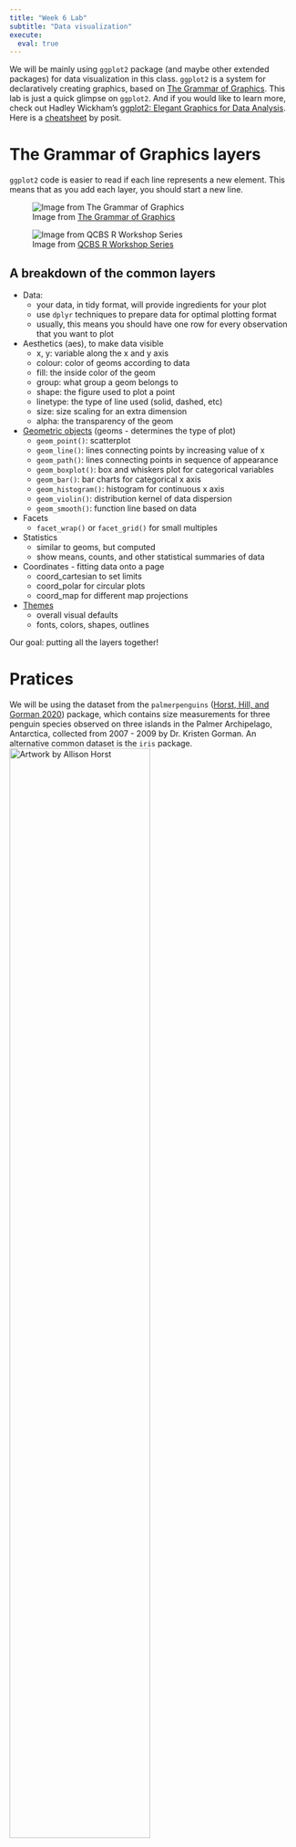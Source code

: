 ```yaml
---
title: "Week 6 Lab"
subtitle: "Data visualization"
execute: 
  eval: true
---
```

We will be mainly using `ggplot2` package (and maybe other extended packages) for data visualization in this class. `ggplot2` is a system for declaratively creating graphics, based on [The Grammar of Graphics](https://link.springer.com/book/10.1007/0-387-28695-0). This lab is just a quick glimpse on `ggplot2`. And if you would like to learn more, check out Hadley Wickham's [ggplot2: Elegant Graphics for Data Analysis](https://ggplot2-book.org/). Here is a [cheatsheet](https://github.com/rstudio/cheatsheets/blob/main/data-visualization.pdf) by posit. 

# The Grammar of Graphics layers
`ggplot2` code is easier to read if each line represents a new element. This means that as you add each layer, you should start a new line.

![Image from [The Grammar of Graphics](https://link.springer.com/book/10.1007/0-387-28695-0)](image/graphics.png)

![Image from [QCBS R Workshop Series](https://r.qcbs.ca/workshop03/book-en/grammar-of-graphics-gg-basics.html)](image/layer.png)

## A breakdown of the common layers

- Data:
    - your data, in tidy format, will provide ingredients for your plot
    - use `dplyr` techniques to prepare data for optimal plotting format
    - usually, this means you should have one row for every observation that you want to plot
- Aesthetics (aes), to make data visible
    - x, y: variable along the x and y axis
    - colour: color of geoms according to data
    - fill: the inside color of the geom
    - group: what group a geom belongs to
    - shape: the figure used to plot a point
    - linetype: the type of line used (solid, dashed, etc)
    - size: size scaling for an extra dimension
    - alpha: the transparency of the geom
- [Geometric objects](https://ggplot2.tidyverse.org/reference/) (geoms - determines the type of plot)
    - `geom_point()`: scatterplot
    - `geom_line()`: lines connecting points by increasing value of x
    - `geom_path()`: lines connecting points in sequence of appearance
    - `geom_boxplot()`: box and whiskers plot for categorical variables
    - `geom_bar()`: bar charts for categorical x axis
    - `geom_histogram()`: histogram for continuous x axis
    - `geom_violin()`: distribution kernel of data dispersion
    - `geom_smooth()`: function line based on data
- Facets
    - `facet_wrap()` or `facet_grid()` for small multiples
- Statistics
    - similar to geoms, but computed
    - show means, counts, and other statistical summaries of data
- Coordinates - fitting data onto a page
    - coord_cartesian to set limits
    - coord_polar for circular plots
    - coord_map for different map projections
- [Themes](https://ggplot2.tidyverse.org/reference/ggtheme.html)
    - overall visual defaults
    - fonts, colors, shapes, outlines

Our goal: putting all the layers together! 

# Pratices
We will be using the dataset from the `palmerpenguins` ([Horst, Hill, and Gorman 2020](https://doi.org/10.5281/zenodo.3960218)) package, which contains size measurements for three penguin species observed on three islands in the Palmer Archipelago, Antarctica, collected from 2007 - 2009 by Dr. Kristen Gorman. An alternative common dataset is the `iris` package. 
![Artwork by [Allison Horst](https://allisonhorst.com/)](image/penguins.png){width="70%"}

```r
# install.packages("palmerpenguins")
library(tidyverse)
library(palmerpenguins)
```

```r
str(penguins)
```
![Artwork by [Allison Horst](https://allisonhorst.com/)](image/bill.png){width="70%"}

### Before `ggplot2`
You can always use R's basic graphics for quick glimpse on the data

```r
plot(penguins$bill_length_mm)
plot(penguins$species)
hist(penguins$bill_depth_mm)
```

### Basic layers

#### Data layer: Without any other information, nothing will be visualised.
```r
ggplot(data = penguins)
```

#### Aesthetics layer: A group of parameters that specify what and how data is displayed.
Here, we are telling R to plot `bill_length_mm` on the x axis and `bill_depth_mm` on the y axis. We have not yet told R how we want to represent the data though, so our data will not yet be plotted.
```r
ggplot(data = penguins, aes(x = bill_length_mm, y = bill_depth_mm))
```

#### Geometric layer: it determines the visual representation of your data.
 Let's start with a scatter plot, with `bill_length_mm` on the x axis and `bill_depth_mm` on the y axis
```r
ggplot(data = penguins, 
       aes(x = bill_length_mm, 
           y = bill_depth_mm)) + # Use the plus sign to add each additional layer
  geom_point() # The geom layer determines what style of plot we are using.
```
You can further change the [color](https://colorbrewer2.org) or [shape](https://ggplot2.tidyverse.org/articles/ggplot2-specs.html) of the points.
```r
ggplot(data = penguins, 
       aes(x = bill_length_mm, 
           y = bill_depth_mm)) + 
  geom_point(shape = 2, color = "#2b8cbe") # or you can use "blue", or check the shape option on the aesthetic specifications

```
```r
ggplot(data = penguins, 
       aes(x = bill_length_mm, 
           y = bill_depth_mm,
           col = species)) + 
  geom_point()
```
```r
ggplot(data = penguins, 
       aes(x = bill_length_mm, 
           y = bill_depth_mm,
           shape = species)) + 
  geom_point()
```
You can also specify the `size` and the `transparency` in the `aes()`
```r
ggplot(data = penguins, 
       aes(x = bill_length_mm, 
           y = bill_depth_mm,
           size = body_mass_g,
           alpha = flipper_length_mm)) + 
  geom_point()
```



#### Lab layer: we can customize the legend section
```r
ggplot(data = penguins, 
       aes(x = bill_length_mm, 
           y = bill_depth_mm,
           col = species)) + 
  geom_point() +
  labs(title = "The relationship between bill length and depth of penguins",
       color = "Species", x = "Bill length (mm)", y = "Bill depth (mm)")
```

#### Facet layer: a way of dividing a plot into several windows according to some category in the data, to visually differentiate groupings.

- The `facet_wrap()` function arranges the facets in a single row or column, which means it won’t produce any empty plots.
- The `facet_grid()` function arranges the facets in a grid, with one variable defining the rows and another variable defining the columns. It will produce a grid of plots for each combination of variables that you specify, even if some plots are empty.

```r
ggplot(data = penguins, 
       aes(x = bill_length_mm, y = bill_depth_mm)) +
    geom_point() + 
    facet_wrap(~species)  # This splits the plot into three windows: one per species (or you can use `var()`)
```
```r
ggplot(data = penguins, 
       aes(x = bill_length_mm, y = bill_depth_mm)) +
    geom_point() + 
    facet_wrap(island~species) 
```

```r
ggplot(data = penguins, 
       aes(x = bill_length_mm, y = bill_depth_mm)) +
    geom_point() + 
    facet_grid(island~species) 
```

#### Coordinate layer: we can also adjust the scale of our axes in the plot itself, rather than transforming the data.
```r
ggplot(data = penguins, 
       aes(x = bill_length_mm, y = bill_depth_mm)) +
    geom_point() + 
    facet_wrap(~species) +
    coord_trans(x = "log10", y = "log10") # `coord_flip()` could be helpful for barplot.

```

#### Theme layer: we can also customize the plot’s theme, which includes its background, grid lines, and other visual characteristics of the plot. 
You can check out the different themes [here](https://ggplot2.tidyverse.org/reference/ggtheme.html). My personal preferences are `theme_bw` and `theme_classic()`.
```r
ggplot(data = penguins, 
       aes(x = bill_length_mm, y = bill_depth_mm)) +
    geom_point() + 
    facet_wrap(~species) +
    coord_trans(x = "log10", y = "log10") +
    theme_bw()
```

### Colors (on aesthetics layer)
When we think about plotting, we may want to change the colour of our data points in order to communicate different parts of the data. We may want to:

- Differentiate between groups
- Represent data values
- Highlight specific elements of the data

#### Discrete/Qualitative colors
```r
ggplot(data = penguins, 
       aes(x = bill_length_mm, 
           y = bill_depth_mm,
           col = species)) + 
  geom_point() +
  labs(title = "The relationship between bill length and depth of penguins",
       color = "Species", x = "Bill length (mm)", y = "Bill depth (mm)")
```

```r
ggplot(data = penguins, 
       aes(x = bill_length_mm, 
           y = bill_depth_mm,
           col = species)) + 
  geom_point() +
  scale_colour_manual(values = c("grey55", "orange", "skyblue")) + # Note that the colour order will correspond to the order of the species given in the legend
  labs(title = "The relationship between bill length and depth of penguins",
       color = "Species", x = "Bill length (mm)", y = "Bill depth (mm)")
```

#### Gradient/Sequential colors
Here we are using we are colouring our data points by body mass pf the penguins using a gradient.
```r
ggplot(data = penguins, 
       aes(x = bill_length_mm, 
           y = bill_depth_mm,
           col = log10(body_mass_g))) + 
  geom_point() +
  labs(title = "The relationship between bill length and depth of penguins",
       color = "Body mass", x = "Bill length (mm)", y = "Bill depth (mm)")
```

```r
ggplot(data = penguins, 
       aes(x = bill_length_mm, 
           y = bill_depth_mm,
           col = log10(body_mass_g))) + 
  geom_point() +
  scale_color_gradient(low = "red", high = "blue") +
  labs(title = "The relationship between bill length and depth of penguins",
       color = "Body mass", x = "Bill length (mm)", y = "Bill depth (mm)")
```

#### Different color palettes - [Color Brewer](https://r-graph-gallery.com/38-rcolorbrewers-palettes.html) and Virdis
```r
#install.packages("RColorBrewer")
library(RColorBrewer)
```

```r
ggplot(data = penguins, 
       aes(x = bill_length_mm, 
           y = bill_depth_mm,
           col = species)) + 
  geom_point() +
  scale_color_brewer(palette = "Dark2") +
  labs(title = "The relationship between bill length and depth of penguins",
       color = "Species", x = "Bill length (mm)", y = "Bill depth (mm)")
```

```r
ggplot(data = penguins, 
       aes(x = bill_length_mm, 
           y = bill_depth_mm,
           col = species)) + 
  geom_point() +
  scale_color_viridis_d() +
  labs(title = "The relationship between bill length and depth of penguins",
       color = "Species", x = "Bill length (mm)", y = "Bill depth (mm)")
```

```r
ggplot(data = penguins, 
       aes(x = bill_length_mm, 
           y = bill_depth_mm,
           col = log10(body_mass_g))) + 
  geom_point() +
  scale_color_viridis_c() +
  labs(title = "The relationship between bill length and depth of penguins",
       color = "Body mass", x = "Bill length (mm)", y = "Bill depth (mm)")
```

### Different `geom_*` plot
Scatter plot is only the starting point! We can way much more plots...
![](image/geom.png)

#### Scatterplot and linear-fit
```r
penguins %>% 
  ggplot(aes(x = bill_length_mm, 
           y = bill_depth_mm)) + 
  geom_point(alpha = 0.5) + 
  geom_smooth(method = lm, color = "red") + # or you can use `loess` for local smoothes
  labs(title = "The relationship between bill length and depth of penguins",
        x = "Bill length (mm)", y = "Bill depth (mm)") +
  theme_bw()
   
```

```r
penguins %>% 
  ggplot(aes(x = bill_length_mm, 
             y = bill_depth_mm,
             color = species,
             shape = species)) + 
  geom_point(alpha = 0.5) + 
  geom_smooth(method = lm, se = F) + # or you can use `loess` for local smoothes
  labs(title = "The relationship between bill length and depth of penguins",
        x = "Bill length (mm)", y = "Bill depth (mm)") +
  theme_bw()
   
```

#### Histograms and density plots
A histogram is an accurate graphical representation of the distribution of numeric data.There is only one aesthetic required: the `x` variable.

```r
penguins %>% 
  ggplot(aes(x = bill_length_mm)) + 
  geom_histogram(binwidth = 0.8) +
  labs(title = "Histogram of penguin bill length",
       x = "Bill length (mm)", y = "Count") +
  theme_bw()

```

A density plot can further show the distribution patterns of a numerical variable. If we want to combine histogram and density plot, we need to add the argument `aes(y = ..density..)` in `geom_histogram()` for the histogram to take the same dimension as the density plot on the Y-axis and thus show up correctly.
```r
penguins %>% 
  ggplot(aes(x = bill_length_mm)) + 
  geom_histogram(aes(y = ..density..), binwidth = 1, fill = "grey") +
  geom_density() +
  labs(title = "Histogram and density plot of penguin bill length",
       x = "Bill length (mm)", y = "Density") +
  theme_bw()
```
```r
penguins %>% 
  ggplot(aes(x = bill_length_mm, fill = species)) + 
  geom_histogram(aes(y = ..density..), binwidth = 1, alpha = 0.5, color = "black") +
  geom_density() +
  labs(title = "Histogram and density plot of penguin bill length",
       fill = "Species", x = "Bill length (mm)", y = "Density") +
  theme_bw()

?labs()
```
You can further add the mean line

```r
mean_species <- penguins %>%
  group_by(species) %>%
  summarise(group_mean=mean(bill_length_mm, na.rm = T))

ggplot(data = penguins, aes(x = bill_length_mm, fill = species)) + 
  geom_histogram(aes(y = ..density..), binwidth = 1, alpha = 0.5) +
  geom_density() +
  geom_vline(data = mean_species, aes(xintercept=group_mean, color=species),
           linetype="dashed", show.legend = F) +
  labs(title = "Histogram and density plot of penguin bill length",
       fill = "Species", x = "Bill length (mm)", y = "Density") +
  theme_bw()

```



#### Boxplot: a popular way to plot the distribution of data across a grouping variable.
```r
penguins %>%
  ggplot(aes(x = species, 
           y = bill_length_mm,
           fill = species)) + # specify species as a grouping variable
  geom_boxplot(show.legend = FALSE) +
  #geom_point(alpha = 0.3, position = position_jitter(width = 0.2)) +
  labs(title = "Boxplot of penguin bill length",
       x = "Species", y = "Bill length (mm)") +
  theme_bw()
```
![](image/boxplot.png)
If you are making comparisons between these groups, you can also use `ggsignif` package to calculates the significance of a difference between groups and adds the annotation to the plot in a single line of code.

```r
#install.packages("ggsignif")
library(ggsignif)

penguins %>%
  ggplot(aes(x = species, 
           y = bill_length_mm,
           fill = species)) + # specify species as a grouping variable
  geom_boxplot(show.legend = FALSE) +
  labs(title = "Boxplot of penguin bill length",
       x = "Species", y = "Bill length (mm)") +
    geom_signif(
    # which groups should be compared?
    comparisons = list(c("Adelie","Chinstrap"), c("Chinstrap", "Gentoo")), 
    map_signif_level=TRUE) +
  theme_bw()
```

```r
penguins %>%
  ggplot(aes(x = species, 
           y = bill_length_mm,
           fill = species)) + # specify species as a grouping variable
  geom_boxplot(show.legend = FALSE) +
  labs(title = "Boxplot of penguin bill length",
       x = "Species", y = "Bill length (mm)") +
    geom_signif(
    # which groups should be compared?
    comparisons = list(c("Adelie","Chinstrap"), c("Chinstrap", "Gentoo")), 
    map_signif_level=TRUE) +
  theme_bw() +
  coord_flip()
```

### Violin plot: similar to boxplot, a violin’s shape represents the distribution of points that is obscured in a boxplot’s summarisation, allowing for a more accurate representation of the data.

```r
penguins %>%
  ggplot(aes(x = species, 
           y = bill_length_mm,
           fill = species)) + # specify species as a grouping variable
  geom_violin(show.legend = FALSE) +
  geom_point(alpha = 0.3, position = position_jitter(width = 0.2)) +
  labs(title = "Boxplot of penguin bill length",
       x = "Species", y = "Bill length (mm)") +
  theme_bw()
```

Additionally, you can also add the summary statistics in the plot.
```r
penguins %>%
  ggplot(aes(x = species, 
           y = bill_length_mm,
           fill = species)) + # specify species as a grouping variable
  geom_violin(show.legend = FALSE) +
  stat_summary(fun = "mean", geom = "point", color = "black", size = 6, shape = 8, show.legend = FALSE) +
  labs(title = "Violin plot of penguin bill length",
       x = "Species", y = "Bill length (mm)") +
  theme_bw()
```
### Combine two plots 
There are multiple ways to do combine two plots. For instance, both `cowplot` and `patchwork` packages could do the same job.

```r
#install.package("cowplot")
library(cowplot)

density <- penguins %>% 
  ggplot(aes(x = bill_length_mm)) + 
  geom_histogram(aes(y = ..density..), binwidth = 1, fill = "grey") +
  geom_density() +
  labs(x = NULL, y = "Density") +
  theme_bw()

boxplot <- penguins %>% 
  ggplot(aes(x = bill_length_mm)) + 
  geom_boxplot() +
  labs(x = "Bill length (mm)") +
  theme_classic()

plot_grid(density, boxplot, ncol = 1, rel_heights = c(2, 1),
                   align = 'v', axis = 'lr')
```

#### Time-series plot
Since there is no temporal dimension for the `penguins` package, we are turning to the 'nycflights13` package in our previous tutorial.

```r
library(nycflights13)
flights_nyc <- flights %>% 
  select(c(time_hour, month, carrier, origin, dest ))
flights_nyc$date <- as.Date(flights_nyc$time_hour)
str(flights_nyc)
```
```r
flights_sum <- flights_nyc %>%
  group_by(date) %>%
  summarize(num = n())
flights_sum %>%
  ggplot(aes(x = date, y = num)) +
  geom_line() +
  labs(title = "NYC flights in 2013", x = "Date", y = "Count") +
  theme_bw()
```
```r
flights_nyc %>%
  ggplot(aes(x = date)) +
  geom_line(stat = "count") +
  scale_x_date(date_labels = "%b", date_breaks = "1 month") +
  geom_vline(xintercept = as.Date("2013-11-28"),
             linetype = 2, color = 1, linewidth = 1) +
  labs(title = "NYC flights in 2013", color = "Origin airport", x = "Date", y = "Count") +
  theme_bw()
```

```r
flights_nyc %>%
  ggplot(aes(x = date, color = origin)) +
  geom_line(stat = "count") +
  scale_x_date(date_labels = "%b", date_breaks = "1 month") +
  geom_vline(xintercept = as.Date("2013-11-28"),
             linetype = 2, color = 1, linewidth = 1) +
  labs(title = "NYC flights in 2013", color = "Origin airport", x = "Date", y = "Count") +
  theme_bw() +
  annotate(geom="label",x=as.Date("2013-11-28"), angle=0,
                    y=100,label="Thanksgiving", size = 3)
```

```r
flights_nyc %>%
  ggplot(aes(x = date, color = origin)) +
  geom_line(stat = "count") +
  scale_x_date(date_labels = "%b", date_breaks = "1 month") +
  geom_vline(xintercept = as.Date("2013-11-28"),
             linetype = 2, color = 1, linewidth = 1) +
  labs(title = "NYC flights in 2013", color = "Origin airport", x = "Date", y = "Count") +
  theme_bw() +
  facet_grid(vars(origin))

```


### Fine-tuning your plots

```r
flights_nyc_ts <- flights_nyc %>%
  ggplot(aes(x = date, color = origin)) +
  geom_line(stat = "count") +
  scale_x_date(date_labels = "%b", date_breaks = "1 month") +
  geom_vline(xintercept = as.Date("2013-11-28"),
             linetype = 2, color = 1, linewidth = 1) +
  labs(title = "NYC flights in 2013", color = "Origin airport", x = "Date", y = "Count") +
  theme_bw() +
  theme(text=element_text(family="Comic Sans MS", face="bold"),
        title = element_text(size = 20),
        axis.text = element_text(size = 15),
        axis.title = element_text(size = 18),
        legend.title = element_blank(),
        legend.text = element_text(size = 18),
        legend.position = "bottom",
        strip.text.y = element_text(size = 18, face = "bold")) +
  facet_grid(vars(origin)) +
  annotate(geom="label",x=as.Date("2013-11-28"), angle=0,
                    y=100,label="Thanksgiving", size = 3)
```

### Save your plot! 

```r
ggsave(plot = flights_nyc_ts, 
       "image/nyc_flights", device = "png", dpi = 600, width = 15, height = 8)
```


